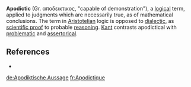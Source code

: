 '''Apodictic''' (Gr. &alpha;&pi;&omicron;&delta;&epsilon;&iota;&kappa;&tau;&iota;&kappa;&omicron;&sigmaf;, "capable of demonstration"), a [[logic]]al term, applied to judgments which are necessarily true, as of mathematical conclusions. The term in [[Aristotelian]] logic is opposed to [[dialectic]], as [[scientific proof]] to probable [[reasoning]]. [[Kant]] contrasts apodictical with [[problematic (philosophy)|problematic]] and [[assertorical]].

== References ==
* {{1911}}

{{Philo-stub}}

[[de:Apodiktische Aussage]]
[[fr:Apodictique]]
